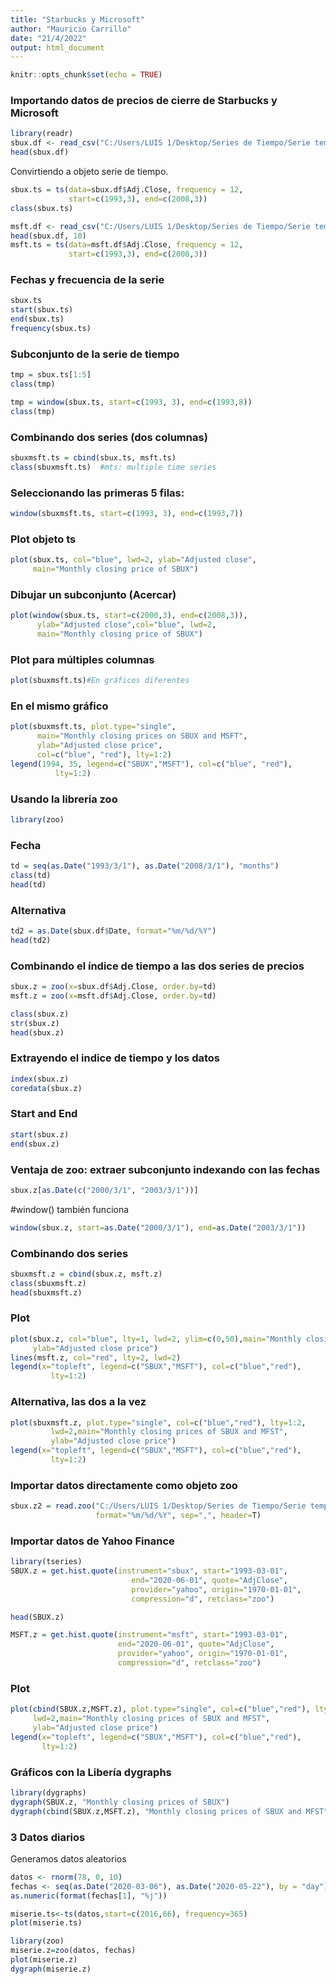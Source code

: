 ---
title: "Starbucks y Microsoft"
author: "Mauricio Carrillo"
date: "21/4/2022"
output: html_document
---

```{r setup, include=FALSE}
knitr::opts_chunk$set(echo = TRUE)
```

### Importando datos de precios de cierre de Starbucks y Microsoft

```{r}
library(readr)
sbux.df <- read_csv("C:/Users/LUIS 1/Desktop/Series de Tiempo/Serie temporal en R y Python/R/sbuxPrices.csv")
head(sbux.df)
```
Convirtiendo a objeto serie de tiempo.

```{r}
sbux.ts = ts(data=sbux.df$Adj.Close, frequency = 12,
             start=c(1993,3), end=c(2008,3))
class(sbux.ts) 

```

```{r}

msft.df <- read_csv("C:/Users/LUIS 1/Desktop/Series de Tiempo/Serie temporal en R y Python/R/msftPrices.csv")
head(sbux.df, 10)
msft.ts = ts(data=msft.df$Adj.Close, frequency = 12,
             start=c(1993,3), end=c(2008,3))
```


### Fechas y frecuencia de la serie

```{r}
sbux.ts 
start(sbux.ts) 
end(sbux.ts) 
frequency(sbux.ts) 

```

### Subconjunto de la serie de tiempo

```{r}
tmp = sbux.ts[1:5] 
class(tmp)

tmp = window(sbux.ts, start=c(1993, 3), end=c(1993,8))
class(tmp)

```


### Combinando dos series (dos columnas)

```{r}
sbuxmsft.ts = cbind(sbux.ts, msft.ts) 
class(sbuxmsft.ts)  #mts: multiple time series
```




### Seleccionando las primeras 5 filas:

```{r}
window(sbuxmsft.ts, start=c(1993, 3), end=c(1993,7)) 
```



### Plot objeto ts

```{r}
plot(sbux.ts, col="blue", lwd=2, ylab="Adjusted close",
     main="Monthly closing price of SBUX") 

```


### Dibujar un subconjunto (Acercar)

```{r}
plot(window(sbux.ts, start=c(2000,3), end=c(2008,3)),
      ylab="Adjusted close",col="blue", lwd=2,
      main="Monthly closing price of SBUX") 

```



### Plot para múltiples columnas

```{r}
plot(sbuxmsft.ts)#En gráficos diferentes
```
 

### En el mismo gráfico

```{r}
plot(sbuxmsft.ts, plot.type="single",
      main="Monthly closing prices on SBUX and MSFT",
      ylab="Adjusted close price",
      col=c("blue", "red"), lty=1:2)
legend(1994, 35, legend=c("SBUX","MSFT"), col=c("blue", "red"),
          lty=1:2)
```



### Usando la librería zoo

```{r}
library(zoo) 
```


### Fecha

```{r}
td = seq(as.Date("1993/3/1"), as.Date("2008/3/1"), "months") 
class(td) 
head(td)
```
 


### Alternativa

```{r}
td2 = as.Date(sbux.df$Date, format="%m/%d/%Y") 
head(td2) 
```



### Combinando el índice de tiempo a las dos series de precios

```{r}

sbux.z = zoo(x=sbux.df$Adj.Close, order.by=td) 
msft.z = zoo(x=msft.df$Adj.Close, order.by=td) 

class(sbux.z) 
str(sbux.z) 
head(sbux.z)
```
 

### Extrayendo el indice de tiempo y los datos

```{r}

index(sbux.z) 
coredata(sbux.z)
```
 

### Start and End

```{r}
start(sbux.z) 
end(sbux.z)
```


### Ventaja de zoo: extraer subconjunto indexando con las fechas

```{r}

sbux.z[as.Date(c("2000/3/1", "2003/3/1"))]
```


#window() también funciona

```{r}
window(sbux.z, start=as.Date("2000/3/1"), end=as.Date("2003/3/1")) 
```


### Combinando dos series

```{r}
sbuxmsft.z = cbind(sbux.z, msft.z) 
class(sbuxmsft.z) 
head(sbuxmsft.z) 
```



### Plot

```{r}
plot(sbux.z, col="blue", lty=1, lwd=2, ylim=c(0,50),main="Monthly closing prices of SBUX and MFST",
     ylab="Adjusted close price")
lines(msft.z, col="red", lty=2, lwd=2)
legend(x="topleft", legend=c("SBUX","MSFT"), col=c("blue","red"),
         lty=1:2)
```


### Alternativa, las dos a la vez

```{r}
plot(sbuxmsft.z, plot.type="single", col=c("blue","red"), lty=1:2,
         lwd=2,main="Monthly closing prices of SBUX and MFST",
         ylab="Adjusted close price")
legend(x="topleft", legend=c("SBUX","MSFT"), col=c("blue","red"),
         lty=1:2) 

```



### Importar datos directamente como objeto zoo

```{r}

sbux.z2 = read.zoo("C:/Users/LUIS 1/Desktop/Series de Tiempo/Serie temporal en R y Python/R/sbuxPrices.csv",
                   format="%m/%d/%Y", sep=",", header=T) 
```



### Importar datos de Yahoo Finance

```{r warning=FALSE}
library(tseries)
SBUX.z = get.hist.quote(instrument="sbux", start="1993-03-01",
                           end="2020-06-01", quote="AdjClose",
                           provider="yahoo", origin="1970-01-01",
                           compression="d", retclass="zoo") 
```


```{r}
head(SBUX.z)
```


```{r}
MSFT.z = get.hist.quote(instrument="msft", start="1993-03-01",
                        end="2020-06-01", quote="AdjClose",
                        provider="yahoo", origin="1970-01-01",
                        compression="d", retclass="zoo") 
```


### Plot

```{r}
plot(cbind(SBUX.z,MSFT.z), plot.type="single", col=c("blue","red"), lty=1:2,
     lwd=2,main="Monthly closing prices of SBUX and MFST",
     ylab="Adjusted close price")
legend(x="topleft", legend=c("SBUX","MSFT"), col=c("blue","red"),
       lty=1:2)
```


### Gráficos con la Libería dygraphs

```{r message=FALSE, warning=FALSE}
library(dygraphs)
dygraph(SBUX.z, "Monthly closing prices of SBUX")
dygraph(cbind(SBUX.z,MSFT.z), "Monthly closing prices of SBUX and MFST")
```



### 3 Datos diarios 

Generamos datos aleatorios

```{r}
datos <- rnorm(78, 0, 10)
fechas <- seq(as.Date("2020-03-06"), as.Date("2020-05-22"), by = "day")
as.numeric(format(fechas[1], "%j"))
```


```{r}
miserie.ts<-ts(datos,start=c(2016,66), frequency=365)
plot(miserie.ts)
```

```{r}

library(zoo)
miserie.z=zoo(datos, fechas)
plot(miserie.z)
dygraph(miserie.z)
```







